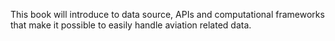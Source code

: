


This book will introduce to data source, APIs and computational frameworks
that make it possible to easily handle aviation related data.

